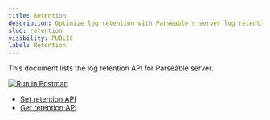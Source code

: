 ```yaml
---
title: Retention 
description: Optimize log retention with Parseable's server log retention API. Easily manage log data lifespan for efficient storage and analysis.
slug: retention
visibility: PUBLIC
label: Retention
---
```


<head>
<title>Log Retention API for Parseable Server | Parseable</title>
<meta charSet="utf-8" />
<meta name="twitter:card" content="summary" />
</head>

This document lists the log retention API for Parseable server. 

[![Run in Postman](https://run.pstmn.io/button.svg)](https://god.gw.postman.com/run-collection/22353706-c7b9de90-7931-4416-8299-6ce20ec1a234?action=collection%2Ffork&collection-url=entityId%3D22353706-c7b9de90-7931-4416-8299-6ce20ec1a234%26entityType%3Dcollection%26workspaceId%3De84052ac-c01a-435a-bb68-d2076623474a)

- [Set retention API](https://www.postman.com/parseable/workspace/parseable/request/22353706-5c94defd-1493-4699-865f-3552c9dde9dc)
- [Get retention API](https://www.postman.com/parseable/workspace/parseable/request/22353706-3f2edb33-98fe-4c0e-9fb9-dbc401477e23)
